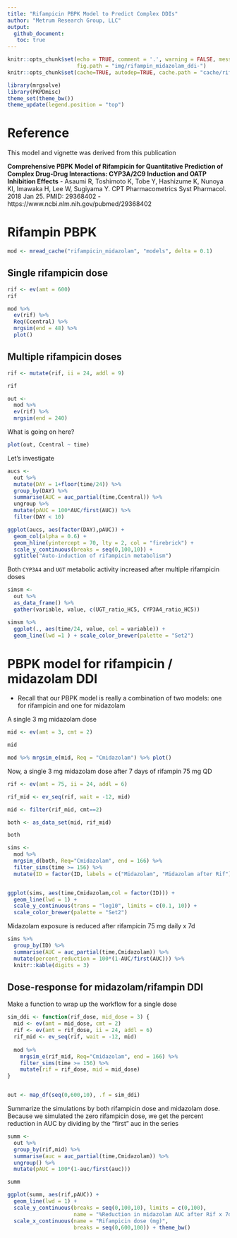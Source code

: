 ```yaml
---
title: "Rifampicin PBPK Model to Predict Complex DDIs"
author: "Metrum Research Group, LLC"
output: 
  github_document: 
   toc: true
---
```


```r
knitr::opts_chunk$set(echo = TRUE, comment = '.', warning = FALSE, message = FALSE, 
                      fig.path = "img/rifampin_midazolam_ddi-")
knitr::opts_chunk$set(cache=TRUE, autodep=TRUE, cache.path = "cache/rifampin/")
```

```r
library(mrgsolve)
library(PKPDmisc)
theme_set(theme_bw())
theme_update(legend.position = "top")
```

# Reference
This model and vignette was derived from this publication

__Comprehensive PBPK Model of Rifampicin for Quantitative Prediction of
Complex Drug-Drug Interactions: CYP3A/2C9 Induction and OATP Inhibition Effects__
    - Asaumi R, Toshimoto K, Tobe Y, Hashizume K, Nunoya KI, Imawaka H, Lee W,
      Sugiyama Y.  CPT Pharmacometrics Syst Pharmacol. 2018 Jan 25. 
      PMID: 29368402
      - https://www.ncbi.nlm.nih.gov/pubmed/29368402



# Rifampin PBPK

```r
mod <- mread_cache("rifampicin_midazolam", "models", delta = 0.1)
```


## Single rifampicin dose
```r
rif <- ev(amt = 600)
rif
```


```r
mod %>%
  ev(rif) %>% 
  Req(Ccentral) %>%
  mrgsim(end = 48) %>% 
  plot()
```


## Multiple rifampicin doses
```r
rif <- mutate(rif, ii = 24, addl = 9)

rif

out <- 
  mod %>%
  ev(rif) %>% 
  mrgsim(end = 240)
```

What is going on here?
```r
plot(out, Ccentral ~ time)
```


Let's investigate

```r
aucs <- 
  out %>% 
  mutate(DAY = 1+floor(time/24)) %>%
  group_by(DAY) %>% 
  summarise(AUC = auc_partial(time,Ccentral)) %>% 
  ungroup %>% 
  mutate(pAUC = 100*AUC/first(AUC)) %>%
  filter(DAY < 10)

ggplot(aucs, aes(factor(DAY),pAUC)) + 
  geom_col(alpha = 0.6) + 
  geom_hline(yintercept = 70, lty = 2, col = "firebrick") + 
  scale_y_continuous(breaks = seq(0,100,10)) + 
  ggtitle("Auto-induction of rifampicin metabolism")
```


Both `CYP3A4` and `UGT` metabolic activity increased after multiple
rifampicin doses

```r
simsm <- 
  out %>%
  as_data_frame() %>%
  gather(variable, value, c(UGT_ratio_HC5, CYP3A4_ratio_HC5))

simsm %>%
  ggplot(., aes(time/24, value, col = variable)) + 
  geom_line(lwd =1 ) + scale_color_brewer(palette = "Set2") 
```

# PBPK model for rifampicin / midazolam DDI

- Recall that our PBPK model is really a combination of two models:
one for rifampicin and one for midazolam


A single 3 mg midazolam dose

```r
mid <- ev(amt = 3, cmt = 2)

mid

mod %>% mrgsim_e(mid, Req = "Cmidazolam") %>% plot()
```

Now, a single 3 mg midazolam dose after 7 days of rifampin 75 mg QD

```r
rif <- ev(amt = 75, ii = 24, addl = 6)

rif_mid <- ev_seq(rif, wait = -12, mid)

mid <- filter(rif_mid, cmt==2)

both <- as_data_set(mid, rif_mid)

both
```

```r
sims <- 
  mod %>% 
  mrgsim_d(both, Req="Cmidazolam", end = 166) %>% 
  filter_sims(time >= 156) %>% 
  mutate(ID = factor(ID, labels = c("Midazolam", "Midazolam after Rif")))


ggplot(sims, aes(time,Cmidazolam,col = factor(ID))) + 
  geom_line(lwd = 1) + 
  scale_y_continuous(trans = "log10", limits = c(0.1, 10)) +
  scale_color_brewer(palette = "Set2")
```

Midazolam exposure is reduced after rifampicin 75 mg daily x 7d

```r
sims %>% 
  group_by(ID) %>% 
  summarise(AUC = auc_partial(time,Cmidazolam)) %>%
  mutate(percent_reduction = 100*(1-AUC/first(AUC))) %>%
  knitr::kable(digits = 3)
```

## Dose-response for midazolam/rifampin DDI

Make a function to wrap up the workflow for a single dose

```r

sim_ddi <- function(rif_dose, mid_dose = 3) {
  mid <- ev(amt = mid_dose, cmt = 2)
  rif <- ev(amt = rif_dose, ii = 24, addl = 6)
  rif_mid <- ev_seq(rif, wait = -12, mid)
  
  mod %>% 
    mrgsim_e(rif_mid, Req="Cmidazolam", end = 166) %>% 
    filter_sims(time >= 156) %>%
    mutate(rif = rif_dose, mid = mid_dose)
}


out <- map_df(seq(0,600,10), .f = sim_ddi)
```

Summarize the simulations by both rifampicin dose and midazolam dose.  Because
we simulated the zero rifampicin dose, we get the percent reduction in AUC
by dividing by the "first" auc in the series

```r
summ <- 
  out %>%
  group_by(rif,mid) %>%
  summarise(auc = auc_partial(time,Cmidazolam)) %>%
  ungroup() %>%
  mutate(pAUC = 100*(1-auc/first(auc)))

summ
```


```r
ggplot(summ, aes(rif,pAUC)) + 
  geom_line(lwd = 1) + 
  scale_y_continuous(breaks = seq(0,100,10), limits = c(0,100),
                     name = "%Reduction in midazolam AUC after Rif x 7d") + 
  scale_x_continuous(name = "Rifampicin dose (mg)", 
                     breaks = seq(0,600,100)) + theme_bw()
```






